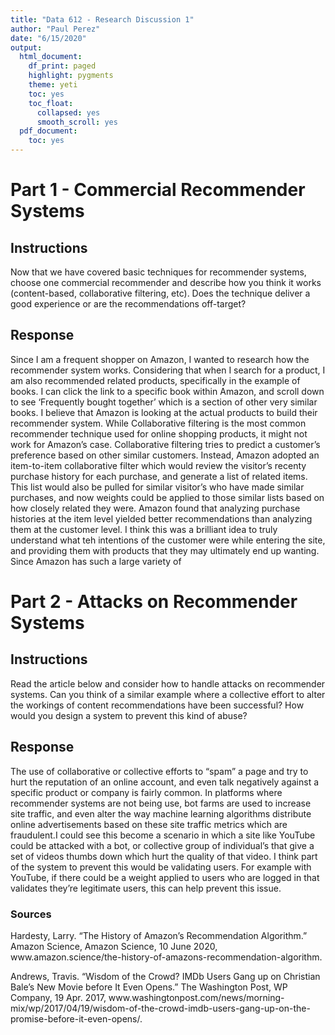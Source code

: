 ```yaml
---
title: "Data 612 - Research Discussion 1"
author: "Paul Perez"
date: "6/15/2020"
output:
  html_document:
    df_print: paged
    highlight: pygments
    theme: yeti
    toc: yes
    toc_float:
      collapsed: yes
      smooth_scroll: yes
  pdf_document:
    toc: yes
---
```


\newpage

# Part 1 - Commercial Recommender Systems

## Instructions
Now that we have covered basic techniques for recommender systems, choose one commercial recommender and describe how you think it works (content-based, collaborative filtering, etc). Does the technique deliver a good experience or are the recommendations off-target?

## Response
Since I am a frequent shopper on Amazon, I wanted to research how the recommender system works. Considering that when I search for a product, I am also recommended related products, specifically in the example of books. I can click the link to a specific book within Amazon, and scroll down to see 'Frequently bought together' which is a section of other very similar books. I believe that Amazon is looking at the actual products to build their recommender system.  While Collaborative filtering is the most common recommender technique used for online shopping products, it might not work for Amazon's case. Collaborative filtering tries to predict a customer's preference based on other similar customers. Instead, Amazon adopted an item-to-item collaborative filter which would review the visitor's recenty purchase history for each purchase, and generate a list of related items. This list would also be pulled for similar visitor's who have made similar purchases, and now weights could be applied to those similar lists based on how closely related they were. Amazon found that analyzing purchase histories at the item level yielded better recommendations than analyzing them at the customer level. I think this was a brilliant idea to truly understand what teh intentions of the customer were while entering the site, and providing them with products that they may ultimately end up wanting. Since Amazon has such a large variety of 

# Part 2 - Attacks on Recommender Systems

## Instructions
Read the article below and consider how to handle attacks on recommender systems. Can you think of a similar example where a collective effort to alter the workings of content recommendations have been successful? How would you design a system to prevent this kind of abuse?

## Response
The use of collaborative or collective efforts to "spam" a page and try to hurt the reputation of an online account, and even talk negatively against a specific product or company is fairly common. In platforms where recommender systems are not being use, bot farms are used to increase site traffic, and even alter the way machine learning algorithms distribute online advertisements based on these site traffic metrics which are fraudulent.I could see this become a scenario in which a site like YouTube could be attacked with a bot, or collective group of individual's that give a set of videos thumbs down which hurt the quality of that video. I think part of the system to prevent this would be validating users. For example with YouTube, if there could be a weight applied to users who are logged in that validates they're legitimate users, this can help prevent this issue. 

\newpage

### Sources
Hardesty, Larry. “The History of Amazon's Recommendation Algorithm.” Amazon Science, Amazon Science, 10 June 2020, www.amazon.science/the-history-of-amazons-recommendation-algorithm.

Andrews, Travis. “Wisdom of the Crowd? IMDb Users Gang up on Christian Bale's New Movie before It Even Opens.” The Washington Post, WP Company, 19 Apr. 2017, www.washingtonpost.com/news/morning-mix/wp/2017/04/19/wisdom-of-the-crowd-imdb-users-gang-up-on-the-promise-before-it-even-opens/.

